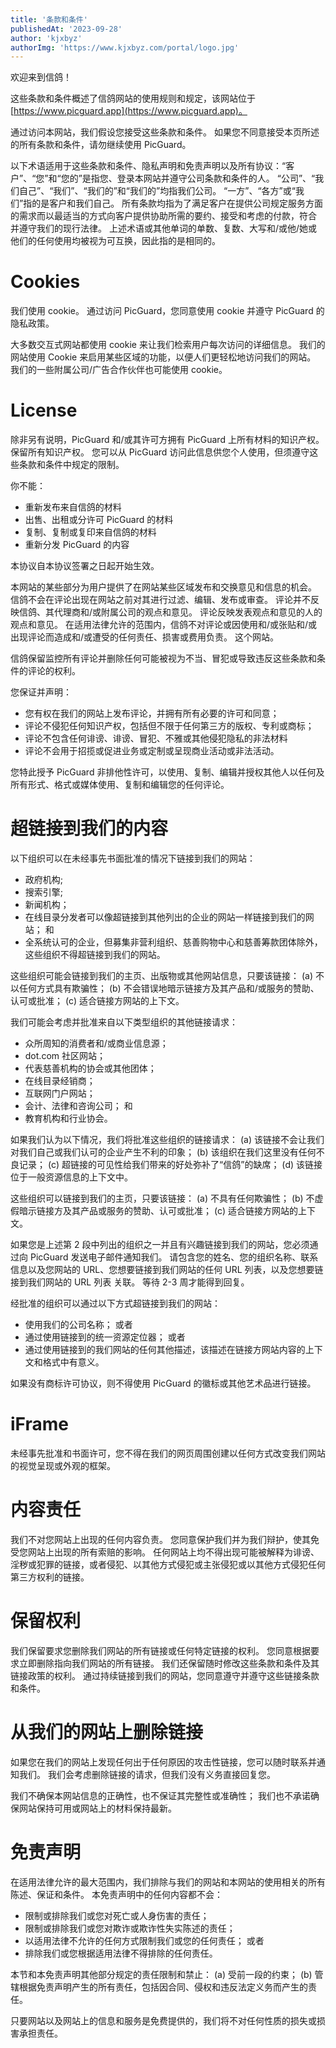 ```yaml
---
title: '条款和条件'
publishedAt: '2023-09-28'
author: 'kjxbyz'
authorImg: 'https://www.kjxbyz.com/portal/logo.jpg'
---
```


欢迎来到信鸽！

这些条款和条件概述了信鸽网站的使用规则和规定，该网站位于 [https://www.picguard.app](https://www.picguard.app)。

通过访问本网站，我们假设您接受这些条款和条件。 如果您不同意接受本页所述的所有条款和条件，请勿继续使用 PicGuard。

以下术语适用于这些条款和条件、隐私声明和免责声明以及所有协议：“客户”、“您”和“您的”是指您、登录本网站并遵守公司条款和条件的人。 “公司”、“我们自己”、“我们”、“我们的”和“我们的”均指我们公司。 “一方”、“各方”或“我们”指的是客户和我们自己。 所有条款均指为了满足客户在提供公司规定服务方面的需求而以最适当的方式向客户提供协助所需的要约、接受和考虑的付款，符合 并遵守我们的现行法律。 上述术语或其他单词的单数、复数、大写和/或他/她或他们的任何使用均被视为可互换，因此指的是相同的。

# Cookies

我们使用 cookie。 通过访问 PicGuard，您同意使用 cookie 并遵守 PicGuard 的隐私政策。

大多数交互式网站都使用 cookie 来让我们检索用户每次访问的详细信息。 我们的网站使用 Cookie 来启用某些区域的功能，以便人们更轻松地访问我们的网站。 我们的一些附属公司/广告合作伙伴也可能使用 cookie。

# License

除非另有说明，PicGuard 和/或其许可方拥有 PicGuard 上所有材料的知识产权。 保留所有知识产权。 您可以从 PicGuard 访问此信息供您个人使用，但须遵守这些条款和条件中规定的限制。

你不能：

* 重新发布来自信鸽的材料
* 出售、出租或分许可 PicGuard 的材料
* 复制、复制或复印来自信鸽的材料
* 重新分发 PicGuard 的内容

本协议自本协议签署之日起开始生效。

本网站的某些部分为用户提供了在网站某些区域发布和交换意见和信息的机会。 信鸽不会在评论出现在网站之前对其进行过滤、编辑、发布或审查。 评论并不反映信鸽、其代理商和/或附属公司的观点和意见。 评论反映发表观点和意见的人的观点和意见。 在适用法律允许的范围内，信鸽不对评论或因使用和/或张贴和/或出现评论而造成和/或遭受的任何责任、损害或费用负责。 这个网站。

信鸽保留监控所有评论并删除任何可能被视为不当、冒犯或导致违反这些条款和条件的评论的权利。

您保证并声明：

* 您有权在我们的网站上发布评论，并拥有所有必要的许可和同意；
* 评论不侵犯任何知识产权，包括但不限于任何第三方的版权、专利或商标；
* 评论不包含任何诽谤、诽谤、冒犯、不雅或其他侵犯隐私的非法材料
* 评论不会用于招揽或促进业务或定制或呈现商业活动或非法活动。

您特此授予 PicGuard 非排他性许可，以使用、复制、编辑并授权其他人以任何及所有形式、格式或媒体使用、复制和编辑您的任何评论。

# 超链接到我们的内容

以下组织可以在未经事先书面批准的情况下链接到我们的网站：

* 政府机构;
* 搜索引擎;
* 新闻机构；
* 在线目录分发者可以像超链接到其他列出的企业的网站一样链接到我们的网站； 和
* 全系统认可的企业，但募集非营利组织、慈善购物中心和慈善筹款团体除外，这些组织不得超链接到我们的网站。

这些组织可能会链接到我们的主页、出版物或其他网站信息，只要该链接： (a) 不以任何方式具有欺骗性； (b) 不会错误地暗示链接方及其产品和/或服务的赞助、认可或批准； (c) 适合链接方网站的上下文。

我们可能会考虑并批准来自以下类型组织的其他链接请求：

* 众所周知的消费者和/或商业信息源；
* dot.com 社区网站；
* 代表慈善机构的协会或其他团体；
* 在线目录经销商；
* 互联网门户网站；
* 会计、法律和咨询公司； 和
* 教育机构和行业协会。

如果我们认为以下情况，我们将批准这些组织的链接请求： (a) 该链接不会让我们对我们自己或我们认可的企业产生不利的印象； (b) 该组织在我们这里没有任何不良记录； (c) 超链接的可见性给我们带来的好处弥补了“信鸽”的缺席； (d) 该链接位于一般资源信息的上下文中。

这些组织可以链接到我们的主页，只要该链接： (a) 不具有任何欺骗性； (b) 不虚假暗示链接方及其产品或服务的赞助、认可或批准； (c) 适合链接方网站的上下文。

如果您是上述第 2 段中列出的组织之一并且有兴趣链接到我们的网站，您必须通过向 PicGuard 发送电子邮件通知我们。 请包含您的姓名、您的组织名称、联系信息以及您网站的 URL、您想要链接到我们网站的任何 URL 列表，以及您想要链接到我们网站的 URL 列表 关联。 等待 2-3 周才能得到回复。

经批准的组织可以通过以下方式超链接到我们的网站：

* 使用我们的公司名称； 或者
* 通过使用链接到的统一资源定位器； 或者
* 通过使用链接到的我们网站的任何其他描述，该描述在链接方网站内容的上下文和格式中有意义。

如果没有商标许可协议，则不得使用 PicGuard 的徽标或其他艺术品进行链接。

# iFrame

未经事先批准和书面许可，您不得在我们的网页周围创建以任何方式改变我们网站的视觉呈现或外观的框架。

# 内容责任

我们不对您网站上出现的任何内容负责。 您同意保护我们并为我们辩护，使其免受您网站上出现的所有索赔的影响。 任何网站上均不得出现可能被解释为诽谤、淫秽或犯罪的链接，或者侵犯、以其他方式侵犯或主张侵犯或以其他方式侵犯任何第三方权利的链接。

# 保留权利

我们保留要求您删除我们网站的所有链接或任何特定链接的权利。 您同意根据要求立即删除指向我们网站的所有链接。 我们还保留随时修改这些条款和条件及其链接政策的权利。 通过持续链接到我们的网站，您同意遵守并遵守这些链接条款和条件。

# 从我们的网站上删除链接

如果您在我们的网站上发现任何出于任何原因的攻击性链接，您可以随时联系并通知我们。 我们会考虑删除链接的请求，但我们没有义务直接回复您。

我们不确保本网站信息的正确性，也不保证其完整性或准确性； 我们也不承诺确保网站保持可用或网站上的材料保持最新。

# 免责声明

在适用法律允许的最大范围内，我们排除与我们的网站和本网站的使用相关的所有陈述、保证和条件。 本免责声明中的任何内容都不会：

* 限制或排除我们或您对死亡或人身伤害的责任；
* 限制或排除我们或您对欺诈或欺诈性失实陈述的责任；
* 以适用法律不允许的任何方式限制我们或您的任何责任； 或者
* 排除我们或您根据适用法律不得排除的任何责任。

本节和本免责声明其他部分规定的责任限制和禁止： (a) 受前一段的约束； (b) 管辖根据免责声明产生的所有责任，包括因合同、侵权和违反法定义务而产生的责任。

只要网站以及网站上的信息和服务是免费提供的，我们将不对任何性质的损失或损害承担责任。
